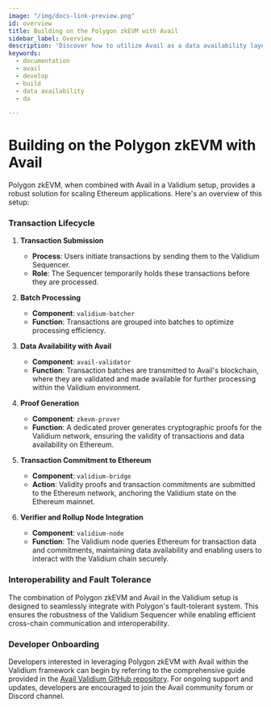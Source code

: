 ```yaml
---
image: "/img/docs-link-preview.png"
id: overview
title: Building on the Polygon zkEVM with Avail
sidebar_label: Overview
description: 'Discover how to utilize Avail as a data availability layer.'
keywords:
  - documentation
  - avail
  - develop
  - build
  - data availability
  - da

---
```


# Building on the Polygon zkEVM with Avail

Polygon zkEVM, when combined with Avail in a Validium setup, provides a robust solution for scaling Ethereum applications. Here's an overview of this setup:

### Transaction Lifecycle

1. **Transaction Submission**

   - **Process**: Users initiate transactions by sending them to the Validium Sequencer.
   - **Role**: The Sequencer temporarily holds these transactions before they are processed.

2. **Batch Processing**

   - **Component**: `validium-batcher`
   - **Function**: Transactions are grouped into batches to optimize processing efficiency.

3. **Data Availability with Avail**

   - **Component**: `avail-validator`
   - **Function**: Transaction batches are transmitted to Avail's blockchain, where they are validated and made available for further processing within the Validium environment.

4. **Proof Generation**

   - **Component**: `zkevm-prover`
   - **Function**: A dedicated prover generates cryptographic proofs for the Validium network, ensuring the validity of transactions and data availability on Ethereum.

5. **Transaction Commitment to Ethereum**

   - **Component**: `validium-bridge`
   - **Action**: Validity proofs and transaction commitments are submitted to the Ethereum network, anchoring the Validium state on the Ethereum mainnet.

6. **Verifier and Rollup Node Integration**
   - **Component**: `validium-node`
   - **Function**: The Validium node queries Ethereum for transaction data and commitments, maintaining data availability and enabling users to interact with the Validium chain securely.

### Interoperability and Fault Tolerance

The combination of Polygon zkEVM and Avail in the Validium setup is designed to seamlessly integrate with Polygon's fault-tolerant system. This ensures the robustness of the Validium Sequencer while enabling efficient cross-chain communication and interoperability.

### Developer Onboarding

Developers interested in leveraging Polygon zkEVM with Avail within the Validium framework can begin by referring to the comprehensive guide provided in the [Avail Validium GitHub repository](https://github.com/availproject/validium-contracts). For ongoing support and updates, developers are encouraged to join the Avail community forum or Discord channel.
